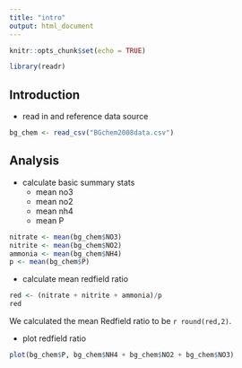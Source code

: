 ```yaml
---
title: "intro"
output: html_document
---
```


```r
knitr::opts_chunk$set(echo = TRUE)
```

```r
library(readr)
```


## Introduction 

* read in and reference data source

```r
bg_chem <- read_csv("BGchem2008data.csv")
```

## Analysis 

* calculate basic summary stats
  - mean no3
  - mean no2
  - mean nh4
  - mean P

```r
nitrate <- mean(bg_chem$NO3)
nitrite <- mean(bg_chem$NO2)
ammonia <- mean(bg_chem$NH4)
p <- mean(bg_chem$P)
```


* calculate mean redfield ratio

```r
red <- (nitrate + nitrite + ammonia)/p
red
```

We calculated the mean Redfield ratio to be `r round(red,2)`.

* plot redfield ratio

```r
plot(bg_chem$P, bg_chem$NH4 + bg_chem$NO2 + bg_chem$NO3)

```


